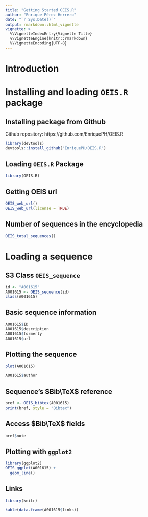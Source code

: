 ```yaml
---
title: "Getting Started OEIS.R"
author: "Enrique Pérez Herrero"
date: "`r Sys.Date()`"
output: rmarkdown::html_vignette
vignette: >
  %\VignetteIndexEntry{Vignette Title}
  %\VignetteEngine{knitr::rmarkdown}
  %\VignetteEncoding{UTF-8}
---
```


# Introduction

# Installing and loading `OEIS.R` package 

## Installing package from Github

Github repository: https://github.com/EnriquePH/OEIS.R

```r
library(devtools)
devtools::install_github("EnriquePH/OEIS.R")
```

## Loading `OEIS.R` Package

```r
library(OEIS.R)
```

## Getting OEIS url

```r
OEIS_web_url()
OEIS_web_url(license = TRUE)
```

## Number of sequences in the encyclopedia

```r
OEIS_total_sequences()
```

# Loading a sequence

## S3 Class `OEIS_sequence`

```r
id <- "A001615"
A001615 <- OEIS_sequence(id)
class(A001615)
```

## Basic sequence information 

```r
A001615$ID
A001615$description
A001615$formerly
A001615$url
```

## Plotting the sequence

```r
plot(A001615)
```

```r
A001615$author
```


## Sequence's $Bib\TeX$ reference
```r
bref <- OEIS_bibtex(A001615)
print(bref, style = "Bibtex")
```

## Access $Bib\TeX$ fields

```r
bref$note
```

## Plotting with `ggplot2`

```r
library(ggplot2)
OEIS_ggplot(A001615) + 
  geom_line()
```


## Links

```r
library(knitr)

kable(data.frame(A001615$links))
```


